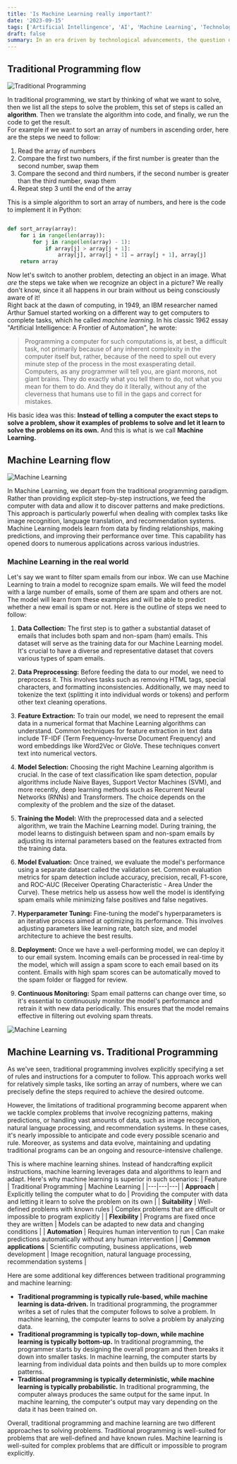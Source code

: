 ```yaml
---
title: 'Is Machine Learning really important?'
date: '2023-09-15'
tags: ['Artificial Intellingence', 'AI', 'Machine Learning', 'Technology']
draft: false
summary: In an era driven by technological advancements, the question of whether Machine Learning is truly important looms large. Join us as we delve into the world of AI and Machine Learning, exploring their significance in today's landscape. Discover how these technologies are reshaping industries, from healthcare to finance, and gain insights into their potential impact on our future
---
```


## Traditional Programming flow

![Traditional Programming](/static/images/AI/traditional-programming.jpg)

In traditional programming, we start by thinking of what we want to solve, then we list all the steps to solve the problem, this set of steps is called an **algorithm**. Then we translate the algorithm into code, and finally, we run the code to get the result.  
For example if we want to sort an array of numbers in ascending order, here are the steps we need to follow:

1. Read the array of numbers
2. Compare the first two numbers, if the first number is greater than the second number, swap them
3. Compare the second and third numbers, if the second number is greater than the third number, swap them
4. Repeat step 3 until the end of the array

This is a simple algorithm to sort an array of numbers, and here is the code to implement it in Python:

```python

def sort_array(array):
    for i in range(len(array)):
        for j in range(len(array) - 1):
            if array[j] > array[j + 1]:
                array[j], array[j + 1] = array[j + 1], array[j]
    return array

```

Now let's switch to another problem, detecting an object in an image.
What _are_ the steps we take when we recognize an object in a picture? We really don't know, since it all happens in our brain without us being consciously aware of it!  
Right back at the dawn of computing, in 1949, an IBM researcher named Arthur Samuel started working on a different way to get computers to complete tasks, which he called _machine learning_. In his classic 1962 essay "Artificial Intelligence: A Frontier of Automation", he wrote:

> Programming a computer for such computations is, at best, a difficult task, not primarily because of any inherent complexity in the computer itself but, rather, because of the need to spell out every minute step of the process in the most exasperating detail. Computers, as any programmer will tell you, are giant morons, not giant brains. They do exactly what you tell them to do, not what you mean for them to do. And they do it literally, without any of the cleverness that humans use to fill in the gaps and correct for mistakes.

His basic idea was this: **Instead of telling a computer the exact steps to solve a problem, show it examples of problems to solve and let it learn to solve the problems on its own.** And this is what is we call **Machine Learning.**

## Machine Learning flow

![Machine Learning](/static/images/AI/machine-learning.jpg)

In Machine Learning, we depart from the traditional programming paradigm. Rather than providing explicit step-by-step instructions, we feed the computer with data and allow it to discover patterns and make predictions. This approach is particularly powerful when dealing with complex tasks like image recognition, language translation, and recommendation systems.  
Machine Learning models learn from data by finding relationships, making predictions, and improving their performance over time. This capability has opened doors to numerous applications across various industries.

### Machine Learning in the real world

Let's say we want to filter spam emails from our inbox. We can use Machine Learning to train a model to recognize spam emails. We will feed the model with a large number of emails, some of them are spam and others are not. The model will learn from these examples and will be able to predict whether a new email is spam or not.
Here is the outline of steps we need to follow:

1. **Data Collection:**
   The first step is to gather a substantial dataset of emails that includes both spam and non-spam (ham) emails. This dataset will serve as the training data for our Machine Learning model. It's crucial to have a diverse and representative dataset that covers various types of spam emails.

2. **Data Preprocessing:**
   Before feeding the data to our model, we need to preprocess it. This involves tasks such as removing HTML tags, special characters, and formatting inconsistencies. Additionally, we may need to tokenize the text (splitting it into individual words or tokens) and perform other text cleaning operations.

3. **Feature Extraction:**
   To train our model, we need to represent the email data in a numerical format that Machine Learning algorithms can understand. Common techniques for feature extraction in text data include TF-IDF (Term Frequency-Inverse Document Frequency) and word embeddings like Word2Vec or GloVe. These techniques convert text into numerical vectors.

4. **Model Selection:**
   Choosing the right Machine Learning algorithm is crucial. In the case of text classification like spam detection, popular algorithms include Naive Bayes, Support Vector Machines (SVM), and more recently, deep learning methods such as Recurrent Neural Networks (RNNs) and Transformers. The choice depends on the complexity of the problem and the size of the dataset.

5. **Training the Model:**
   With the preprocessed data and a selected algorithm, we train the Machine Learning model. During training, the model learns to distinguish between spam and non-spam emails by adjusting its internal parameters based on the features extracted from the training data.

6. **Model Evaluation:**
   Once trained, we evaluate the model's performance using a separate dataset called the validation set. Common evaluation metrics for spam detection include accuracy, precision, recall, F1-score, and ROC-AUC (Receiver Operating Characteristic - Area Under the Curve). These metrics help us assess how well the model is identifying spam emails while minimizing false positives and false negatives.

7. **Hyperparameter Tuning:**
   Fine-tuning the model's hyperparameters is an iterative process aimed at optimizing its performance. This involves adjusting parameters like learning rate, batch size, and model architecture to achieve the best results.

8. **Deployment:**
   Once we have a well-performing model, we can deploy it to our email system. Incoming emails can be processed in real-time by the model, which will assign a spam score to each email based on its content. Emails with high spam scores can be automatically moved to the spam folder or flagged for review.

9. **Continuous Monitoring:**
   Spam email patterns can change over time, so it's essential to continuously monitor the model's performance and retrain it with new data periodically. This ensures that the model remains effective in filtering out evolving spam threats.

![Machine Learning](/static/images/AI/machine-learning-process-flow.jpg)

## Machine Learning vs. Traditional Programming

As we've seen, traditional programming involves explicitly specifying a set of rules and instructions for a computer to follow. This approach works well for relatively simple tasks, like sorting an array of numbers, where we can precisely define the steps required to achieve the desired outcome.

However, the limitations of traditional programming become apparent when we tackle complex problems that involve recognizing patterns, making predictions, or handling vast amounts of data, such as image recognition, natural language processing, and recommendation systems. In these cases, it's nearly impossible to anticipate and code every possible scenario and rule. Moreover, as systems and data evolve, maintaining and updating traditional programs can be an ongoing and resource-intensive challenge.

This is where machine learning shines. Instead of handcrafting explicit instructions, machine learning leverages data and algorithms to learn and adapt. Here's why machine learning is superior in such scenarios:
| Feature | Traditional Programming | Machine Learning |
|---|---|---|
| **Approach** | Explicitly telling the computer what to do | Providing the computer with data and letting it learn to solve the problem on its own |
| **Suitability** | Well-defined problems with known rules | Complex problems that are difficult or impossible to program explicitly |
| **Flexibility** | Programs are fixed once they are written | Models can be adapted to new data and changing conditions |
| **Automation** | Requires human intervention to run | Can make predictions automatically without any human intervention |
| **Common applications** | Scientific computing, business applications, web development | Image recognition, natural language processing, recommendation systems |

Here are some additional key differences between traditional programming and machine learning:

- **Traditional programming is typically rule-based, while machine learning is data-driven.** In traditional programming, the programmer writes a set of rules that the computer follows to solve a problem. In machine learning, the computer learns to solve a problem by analyzing data.
- **Traditional programming is typically top-down, while machine learning is typically bottom-up.** In traditional programming, the programmer starts by designing the overall program and then breaks it down into smaller tasks. In machine learning, the computer starts by learning from individual data points and then builds up to more complex patterns.
- **Traditional programming is typically deterministic, while machine learning is typically probabilistic.** In traditional programming, the computer always produces the same output for the same input. In machine learning, the computer's output may vary depending on the data it has been trained on.

Overall, traditional programming and machine learning are two different approaches to solving problems. Traditional programming is well-suited for problems that are well-defined and have known rules. Machine learning is well-suited for complex problems that are difficult or impossible to program explicitly.
